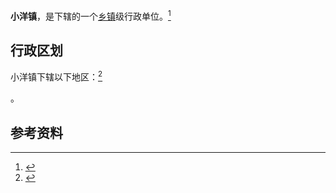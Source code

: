 {{中国乡级行政区|61/07/28/110/000}}

'''小洋镇'''，是{{PRC admin/fullname|61/07/28/110/000|3}}下辖的一个[[乡镇|乡镇]]级行政单位。<ref>{{PRC admin/ref sgc|{{PRC admin/parent|61/07/28/110/000}}}}</ref>

== 行政区划 ==

小洋镇下辖以下地区：<ref>{{PRC admin/ref sgc|61/07/28/110/000}}</ref>

{{PRC admin/children|61/07/28/110/000}}。

== 参考资料 ==

{{reflist}}

{{行政区划小作品}}
{{PRC admin/navcat|61/07/28/110/000}}